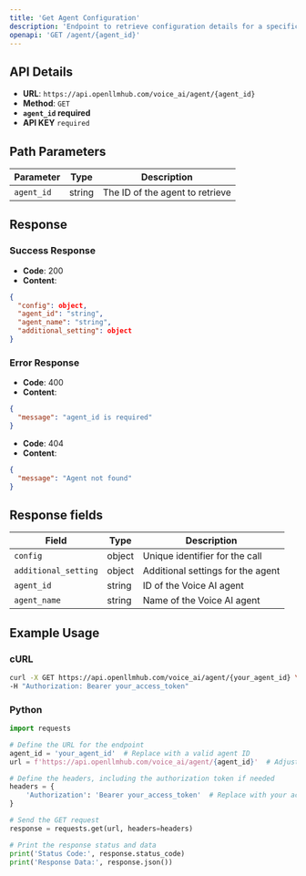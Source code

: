 ```yaml
---
title: 'Get Agent Configuration'
description: 'Endpoint to retrieve configuration details for a specific Voice AI agent'
openapi: 'GET /agent/{agent_id}'
---
```


## API Details

- **URL**: `https://api.openllmhub.com/voice_ai/agent/{agent_id}`
- **Method**: `GET`
- **`agent_id` required**
- **API KEY** `required`

## Path Parameters

| Parameter | Type | Description |
|-----------|------|-------------|
| `agent_id` | string | The ID of the agent to retrieve |


## Response

### Success Response

- **Code**: 200
- **Content**: 
```json
{
  "config": object,
  "agent_id": "string",
  "agent_name": "string",
  "additional_setting": object
}
```

### Error Response

- **Code**: 400
- **Content**: 
```json
{
  "message": "agent_id is required"
}
```
- **Code**: 404
- **Content**: 
```json
{
  "message": "Agent not found"
}
```

## Response fields

| Field | Type | Description |
|--------|------|-------------|
| `config` | object | Unique identifier for the call |
| `additional_setting` | object | Additional settings for the agent |
| `agent_id` | string | ID of the Voice AI agent |
| `agent_name` | string | Name of the Voice AI agent |

## Example Usage

### cURL

```bash
curl -X GET https://api.openllmhub.com/voice_ai/agent/{your_agent_id} \
-H "Authorization: Bearer your_access_token"
```
### Python

```python
import requests

# Define the URL for the endpoint
agent_id = 'your_agent_id'  # Replace with a valid agent ID
url = f'https://api.openllmhub.com/voice_ai/agent/{agent_id}'  # Adjust the URL based on your Flask app's running address and port

# Define the headers, including the authorization token if needed
headers = {
    'Authorization': 'Bearer your_access_token'  # Replace with your actual token if required
}

# Send the GET request
response = requests.get(url, headers=headers)

# Print the response status and data
print('Status Code:', response.status_code)
print('Response Data:', response.json())
```
